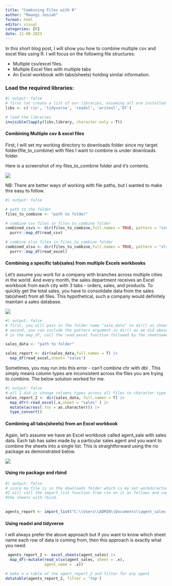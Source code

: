 ```yaml
---
title: "Combining Files with R"
author: "Maangi Josiah"
format: html
editor: visual
categories: [R]
date: 11-08-2023
---
```


In this short blog post, I will show you how to combine multiple csv and excel files using R. I will focus on the following file structures:

-   Multiple csv/excel files.
-   Multiple Excel files with multiple tabs
-   An Excel workbook with tabs(sheets) holding similar information.

### Load the required libraries:

```r
#| output: false
# first let create a list of our libraries, assuming all are installed
libs <- c('rio', 'tidyverse', 'readxl', 'writexl','DT') 

# load the libraries
invisible(lapply(libs,library, character.only = T))

```

#### Combining Multiple csv & excel files

First, I will set my working directory to downloads folder since my target folder(file_to_combine) with files I want to combine is under downloads folder.

Here is a screenshot of my files_to_combine folder and it's contents.

![](images/files_to_combine.png)

NB: There are better ways of working with file paths, but I wanted to make this easy to follow.

```r
#| output: false

# path to the folder
files_to_combine <- "path to folder"

# combine csv files in files_to_combine folder
combined_csvs <- dir(files_to_combine,full.names = TRUE, pattern = "csv") |>  
  purrr::map_df(read_csv)

# combine xlsx files in files_to_combine folder
combined_xlsx <- dir(files_to_combine,full.names = TRUE, pattern = "xlsx") |>  
  purrr::map_df(read_excel)


```

#### Combining a specific tab(sales) from multiple Excels workbooks

Let's assume you work for a company with branches across multiple cities in the world. And every month, the sales department receives an Excel workbook from each city with 3 tabs - orders, sales, and products. To quickly get the total sales, you have to consolidate data from the sales tab(sheet) from all files. This hypothetical, such a company would definitely maintain a sales database.

![](images/multiple_tabs.png)

```r
#| output: false
# first, you will pass in the folder name "sale_data" to dir() as shown
# second, you can include the pattern argument in dir() as we did above if your folder has other files other than Excel.
# in the map_df, call the read_excel function followed by the sheetname using sheet as shown.

sales_data <- "path to folder"

sales_report <- dir(sales_data,full.names = T) |> 
  map_df(read_excel,sheet= "sales")

```

Sometimes, you may run into this error - can't combine chr with dbl . This simply means column types are inconsistent across the files you are trying to combine. The below solution worked for me.

```r
#| output: false
# all I did is change columns types across all files to character type
sales_report_2 <- dir(sales_data, full.names = T) |>  
  map_dfr(~read_excel(.x,sheet = "sales" ) |> 
  mutate(across(.fns = as.character))) |>  
  type_convert()

```

#### Combining all tabs(sheets) from an Excel workbook

Again, let's assume we have an Excel workbook called agent_sale with sales data. Each tab has sales made by a particular sales agent and you want to combine the sheets into a single list. This is straightforward using the rio package as demonstrated below.

![](images/sales_agents.png)

#### Using rio package and rbind

```r
#| output: false
# since my file is in the downloads folder which is my set workdirectory, 
#I will call the import_list function from rio on it as follows and combine 
#the sheets with rbind.

  
agents_report <- import_list("C:\\Users\\ADMIN\\Documents\\agent_sales.xlsx", rbind = T)
```

#### Using readxl and tidyverse

I will always prefer the above approach but if you want to know which sheet name each row of data is coming from, then this approach is exactly what you need.

```r
 agents_report_2 <- excel_sheets(agent_sales) |>  
  map_df(~mutate(read_xlsx(agent_sales, sheet = .x),
                 agent_name = .x))

```

```r
# make a a table of the agent_report_2 and filter for any agent
datatable(agents_report_2, filter = 'top')
```

```         
```
